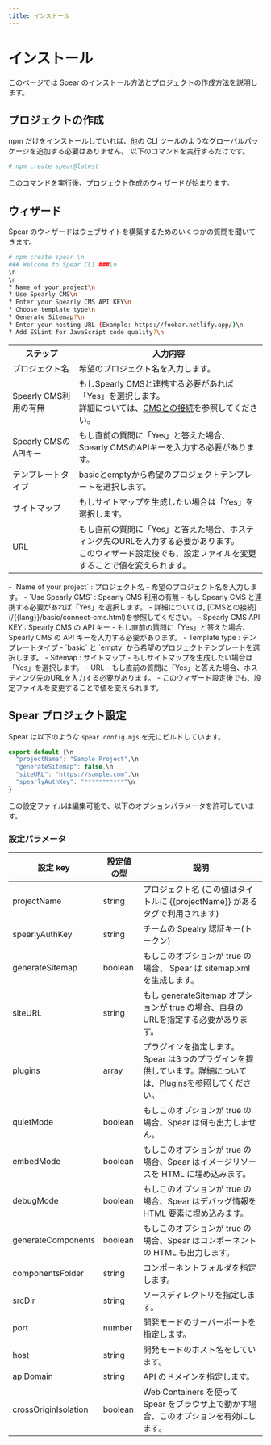 ```yaml
---
title: インストール
---
```


# インストール

このページでは Spear のインストール方法とプロジェクトの作成方法を説明します。

## プロジェクトの作成

npm だけをインストールしていれば、他の CLI ツールのようなグローバルパッケージを追加する必要はありません。
以下のコマンドを実行するだけです。

```bash
# npm create spear@latest
```

このコマンドを実行後、プロジェクト作成のウィザードが始まります。

## ウィザード

Spear のウィザードはウェブサイトを構築するためのいくつかの質問を聞いてきます。

```bash
# npm create spear \n
### Welcome to Spear CLI ###\n
\n
\n
? Name of your project\n
? Use Spearly CMS\n
? Enter your Spearly CMS API KEY\n
? Choose template type\n
? Generate Sitemap?\n
? Enter your hosting URL (Example: https://foobar.netlify.app/)\n
? Add ESLint for JavaScript code quality?\n

```
<table>
  <tr>
    <th>ステップ</th>
    <th>入力内容</th>
  </tr>
  <tr>
    <td>プロジェクト名</td>
    <td>希望のプロジェクト名を入力します。</td>
  </tr>
  <tr>
    <td>Spearly CMS利用の有無</td>
    <td>
      もしSpearly CMSと連携する必要があれば「Yes」を選択します。
      <br />
      詳細については、<a href="#">CMSとの接続</a>を参照してください。
    </td>
  </tr>
  <tr>
    <td>Spearly CMSのAPIキー</td>
    <td>
      もし直前の質問に「Yes」と答えた場合、Spearly
      CMSのAPIキーを入力する必要があります。
    </td>
  </tr>
  <tr>
    <td>テンプレートタイプ</td>
    <td>basicとemptyから希望のプロジェクトテンプレートを選択します。</td>
  </tr>
  <tr>
    <td>サイトマップ</td>
    <td>もしサイトマップを生成したい場合は「Yes」を選択します。</td>
  </tr>
  <tr>
    <td>URL</td>
    <td>
      もし直前の質問に「Yes」と答えた場合、ホスティング先のURLを入力する必要があります。
      <br />
      このウィザード設定後でも、設定ファイルを変更することで値を変えられます。
    </td>
  </tr>
</table>
- `Name of your project` : プロジェクト名
  - 希望のプロジェクト名を入力します。
- `Use Spearly CMS` : Spearly CMS 利用の有無
  - もし Spearly CMS と連携する必要があれば「Yes」を選択します。
  - 詳細については, [CMSとの接続](/{{lang}}/basic/connect-cms.html)を参照してください。
- Spearly CMS API KEY  : Spearly CMS の API キー
  - もし直前の質問に「Yes」と答えた場合、Spearly CMS の API キーを入力する必要があります。
- Template type : テンプレートタイプ
  - `basic` と `empty` から希望のプロジェクトテンプレートを選択します。
- Sitemap : サイトマップ
  - もしサイトマップを生成したい場合は「Yes」を選択します。
- URL
  - もし直前の質問に「Yes」と答えた場合、ホスティング先のURLを入力する必要があります。
  - このウィザード設定後でも、設定ファイルを変更することで値を変えられます。

## Spear プロジェクト設定

Spear は以下のような `spear.config.mjs` を元にビルドしています。

```javascript
export default {\n
  "projectName": "Sample Project",\n
  "generateSitemap": false,\n
  "siteURL": "https://sample.com",\n
  "spearlyAuthKey": "***********"\n
}
```

この設定ファイルは編集可能で、以下のオプションパラメータを許可しています。

### 設定パラメータ

| 設定 key    | 設定値の型 | 説明 |
| ----------- | ------------------ | ----------- |
| projectName | string             | プロジェクト名 (この値はタイトルに {{projectName}} があるタグで利用されます) |
| spearlyAuthKey   | string        | チームの Spealry 認証キー(トークン) |
| generateSitemap  | boolean       | もしこのオプションが true の場合、 Spear は sitemap.xml を生成します。 |
| siteURL          | string        | もし generateSitemap オプションが true の場合、自身のURLを指定する必要があります。 |
| plugins          | array<HookApi>| プラグインを指定します。Spear は3つのプラグインを提供しています。詳細については、[Plugins](/{{lang}}/basic/plugin.html)を参照してください。 |
| quietMode        | boolean       | もしこのオプションが true の場合、Spear は何も出力しません。 |
| embedMode        | boolean       | もしこのオプションが true の場合、Spear はイメージリソースを HTML に埋め込みます。 |
| debugMode        | boolean       | もしこのオプションが true の場合、Spear はデバッグ情報を HTML 要素に埋め込みます。 |
| generateComponents| boolean      | もしこのオプションが true の場合、Spear はコンポーネントの HTML も出力します。 |
| componentsFolder | string        | コンポーネントフォルダを指定します。 |
| srcDir           | string        | ソースディレクトリを指定します。 |
| port             | number        | 開発モードのサーバーポートを指定します。 |
| host             | string        | 開発モードのホスト名をしています。 |
| apiDomain        | string        | API のドメインを指定します。 |
| crossOriginIsolation| boolean    | Web Containers を使って Spear をブラウザ上で動かす場合、このオプションを有効にします。 |
